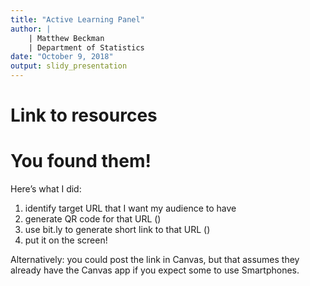 ```yaml
---
title: "Active Learning Panel"
author: | 
    | Matthew Beckman
    | Department of Statistics  
date: "October 9, 2018"
output: slidy_presentation
---
```



# Link to resources




# You found them!

Here's what I did:

1. identify target URL that I want my audience to have
2. generate QR code for that URL ()
3. use bit.ly to generate short link to that URL ()
4. put it on the screen!

Alternatively: you could post the link in Canvas, but that assumes they already have the Canvas app if you expect some to use Smartphones.  